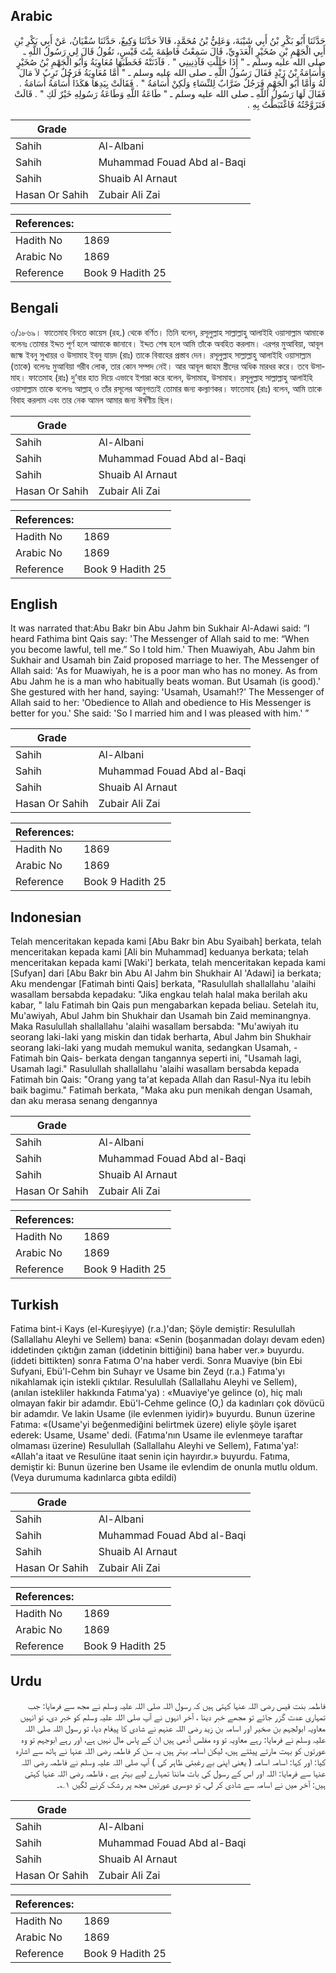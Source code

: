 ## Arabic


<div dir="rtl" lang="ar" style={{fontSize:'larger',backgroundColor:'#f8f9fa',padding:20}}>
حَدَّثَنَا أَبُو بَكْرِ بْنُ أَبِي شَيْبَةَ، وَعَلِيُّ بْنُ مُحَمَّدٍ، قَالاَ حَدَّثَنَا وَكِيعٌ، حَدَّثَنَا سُفْيَانُ، عَنْ أَبِي بَكْرِ بْنِ أَبِي الْجَهْمِ بْنِ صُخَيْرٍ الْعَدَوِيِّ، قَالَ سَمِعْتُ فَاطِمَةَ بِنْتَ قَيْسٍ، تَقُولُ قَالَ لِي رَسُولُ اللَّهِ ـ صلى الله عليه وسلم ـ ‏"‏ إِذَا حَلَلْتِ فَآذِنِينِي ‏"‏ ‏.‏ فَآذَنَتْهُ فَخَطَبَهَا مُعَاوِيَةُ وَأَبُو الْجَهْمِ بْنُ صُخَيْرٍ وَأُسَامَةُ بْنُ زَيْدٍ فَقَالَ رَسُولُ اللَّهِ ـ صلى الله عليه وسلم ـ ‏"‏ أَمَّا مُعَاوِيَةُ فَرَجُلٌ تَرِبٌ لاَ مَالَ لَهُ وَأَمَّا أَبُو الْجَهْمِ فَرَجُلٌ ضَرَّابٌ لِلنِّسَاءِ وَلَكِنْ أُسَامَةُ ‏"‏ ‏.‏ فَقَالَتْ بِيَدِهَا هَكَذَا أُسَامَةُ أُسَامَةُ ‏.‏ فَقَالَ لَهَا رَسُولُ اللَّهِ ـ صلى الله عليه وسلم ـ ‏"‏ طَاعَةُ اللَّهِ وَطَاعَةُ رَسُولِهِ خَيْرٌ لَكِ ‏"‏ ‏.‏ قَالَتْ فَتَزَوَّجْتُهُ فَاغْتَبَطْتُ بِهِ ‏.‏
</div>
<div style={{backgroundColor:'#f8f9fa',padding:20, marginBottom: 10}}><table> <thead> <tr> <th>Grade</th> <th></th> </tr> </thead> <tbody> <tr><td>Sahih</td><td>Al-Albani</td></tr><tr><td>Sahih</td><td>Muhammad Fouad Abd al-Baqi</td></tr><tr><td>Sahih</td><td>Shuaib Al Arnaut</td></tr><tr><td>Hasan Or Sahih</td><td>Zubair Ali Zai</td></tr></tbody></table><table> <thead> <tr> <th>References:</th> <th></th> </tr> </thead> <tbody><tr><td>Hadith No</td><td>1869</td></tr><tr><td>Arabic No</td><td>1869</td></tr><tr><td>Reference</td><td>Book 9 Hadith 25</td></tr></tbody></table></div>

## Bengali


<div dir="ltr" lang="bn" style={{fontSize:'larger',backgroundColor:'#f8f9fa',padding:20}}>
৩/১৮৬৯। ফাতেমাহ বিনতে কায়েস (রহ.) থেকে বর্ণিত। তিনি বলেন, রসূলুল্লাহ সাল্লাল্লাহু আলাইহি ওয়াসাল্লাম আমাকে বলেনঃ তোমার ইদ্দত পূর্ণ হলে আমাকে জানাবে। ইদ্দত শেষ হলে আমি তাঁকে অবহিত করলাম। এরপর মুআবিয়া, আবূল জাহ্ম ইবনু সুখায়র ও উসামাহ ইবনু যায়দ (রাঃ) তাকে বিবাহের প্রস্তাব দেন। রসূলুল্লাহ সাল্লাল্লাহু আলাইহি ওয়াসাল্লাম (তাকে) বলেনঃ মুআবিয়া গরীব লোক, তার কোন সম্পদ নেই। আর আবূল জাহম স্ত্রীদের অধিক মারধর করে। তবে উসামাহ। ফাতেমাহ (রাঃ) দু’বার হাত দিয়ে এভাবে ইশারা করে বলেন, উসামাহ, উসামাহ। রসূলুল্লাহ সাল্লাল্লাহু আলাইহি ওয়াসাল্লাম তাকে বলেনঃ আল্লাহ্ ও তাঁর রসূলের আনুগত্যই তোমার জন্য কল্যাণকর। ফাতেমাহ (রাঃ) বলেন, আমি তাকে বিবাহ করলাম এবং তার নেক আমল আমার জন্য ঈর্ষণীয় ছিল।
</div>
<div style={{backgroundColor:'#f8f9fa',padding:20, marginBottom: 10}}><table> <thead> <tr> <th>Grade</th> <th></th> </tr> </thead> <tbody> <tr><td>Sahih</td><td>Al-Albani</td></tr><tr><td>Sahih</td><td>Muhammad Fouad Abd al-Baqi</td></tr><tr><td>Sahih</td><td>Shuaib Al Arnaut</td></tr><tr><td>Hasan Or Sahih</td><td>Zubair Ali Zai</td></tr></tbody></table><table> <thead> <tr> <th>References:</th> <th></th> </tr> </thead> <tbody><tr><td>Hadith No</td><td>1869</td></tr><tr><td>Arabic No</td><td>1869</td></tr><tr><td>Reference</td><td>Book 9 Hadith 25</td></tr></tbody></table></div>

## English


<div dir="ltr" lang="en" style={{fontSize:'larger',backgroundColor:'#f8f9fa',padding:20}}>
It was narrated that:Abu Bakr bin Abu Jahm bin Sukhair Al-Adawi said: “I heard Fathima bint Qais say: 'The Messenger of Allah said to me: “When you become lawful, tell me.” So I told him.' Then Muawiyah, Abu Jahm bin Sukhair and Usamah bin Zaid proposed marriage to her. The Messenger of Allah said: 'As for Muawiyah, he is a poor man who has no money. As from Abu Jahm he is a man who habitually beats woman. But Usamah (is good).' She gestured with her hand, saying: 'Usamah, Usamah!?' The Messenger of Allah said to her: 'Obedience to Allah and obedience to His Messenger is better for you.' She said: 'So I married him and I was pleased with him.' ”
</div>
<div style={{backgroundColor:'#f8f9fa',padding:20, marginBottom: 10}}><table> <thead> <tr> <th>Grade</th> <th></th> </tr> </thead> <tbody> <tr><td>Sahih</td><td>Al-Albani</td></tr><tr><td>Sahih</td><td>Muhammad Fouad Abd al-Baqi</td></tr><tr><td>Sahih</td><td>Shuaib Al Arnaut</td></tr><tr><td>Hasan Or Sahih</td><td>Zubair Ali Zai</td></tr></tbody></table><table> <thead> <tr> <th>References:</th> <th></th> </tr> </thead> <tbody><tr><td>Hadith No</td><td>1869</td></tr><tr><td>Arabic No</td><td>1869</td></tr><tr><td>Reference</td><td>Book 9 Hadith 25</td></tr></tbody></table></div>

## Indonesian


<div dir="ltr" lang="id" style={{fontSize:'larger',backgroundColor:'#f8f9fa',padding:20}}>
Telah menceritakan kepada kami [Abu Bakr bin Abu Syaibah] berkata, telah menceritakan kepada kami [Ali bin Muhammad] keduanya berkata; telah menceritakan kepada kami [Waki'] berkata, telah menceritakan kepada kami [Sufyan] dari [Abu Bakr bin Abu Al Jahm bin Shukhair Al 'Adawi] ia berkata; Aku mendengar [Fatimah binti Qais] berkata, "Rasulullah shallallahu 'alaihi wasallam bersabda kepadaku: "Jika engkau telah halal maka berilah aku kabar, " lalu Fatimah bin Qais pun mengabarkan kepada beliau. Setelah itu, Mu'awiyah, Abul Jahm bin Shukhair dan Usamah bin Zaid meminangnya. Maka Rasulullah shallallahu 'alaihi wasallam bersabda: "Mu'awiyah itu seorang laki-laki yang miskin dan tidak berharta, Abul Jahm bin Shukhair seorang laki-laki yang mudah memukul wanita, sedangkan Usamah, -Fatimah bin Qais- berkata dengan tangannya seperti ini, "Usamah lagi, Usamah lagi." Rasulullah shallallahu 'alaihi wasallam bersabda kepada Fatimah bin Qais: "Orang yang ta'at kepada Allah dan Rasul-Nya itu lebih baik bagimu." Fatimah berkata, "Maka aku pun menikah dengan Usamah, dan aku merasa senang dengannya
</div>
<div style={{backgroundColor:'#f8f9fa',padding:20, marginBottom: 10}}><table> <thead> <tr> <th>Grade</th> <th></th> </tr> </thead> <tbody> <tr><td>Sahih</td><td>Al-Albani</td></tr><tr><td>Sahih</td><td>Muhammad Fouad Abd al-Baqi</td></tr><tr><td>Sahih</td><td>Shuaib Al Arnaut</td></tr><tr><td>Hasan Or Sahih</td><td>Zubair Ali Zai</td></tr></tbody></table><table> <thead> <tr> <th>References:</th> <th></th> </tr> </thead> <tbody><tr><td>Hadith No</td><td>1869</td></tr><tr><td>Arabic No</td><td>1869</td></tr><tr><td>Reference</td><td>Book 9 Hadith 25</td></tr></tbody></table></div>

## Turkish


<div dir="ltr" lang="tr" style={{fontSize:'larger',backgroundColor:'#f8f9fa',padding:20}}>
Fatima bint-i Kays (el-Kureşiyye) (r.a.)'dan; Şöyle demiştir: Resulullah (Sallallahu Aleyhi ve Sellem) bana: «Senin (boşanmadan dolayı devam eden) iddetinden çıktığın zaman (iddetinin bittiğini) bana haber ver.» buyurdu. (iddeti bittikten) sonra Fatıma O'na haber verdi. Sonra Muaviye (bin Ebi Sufyani, Ebü'l-Cehm bin Suhayr ve Usame bin Zeyd (r.a.) Fatıma'yı nikahlamak için istekli çıktılar. Resulullah (Sallallahu Aleyhi ve Sellem), (anılan istekliler hakkında Fatıma'ya) : «Muaviye'ye gelince (o), hiç malı olmayan fakir bir adamdır. Ebü'l-Cehme gelince (O,) da kadınları çok dövücü bir adamdır. Ve lakin Usame (ile evlenmen iyidir)» buyurdu. Bunun üzerine Fatıma: «(Usame'yi beğenmediğini belirtmek üzere) eliyle şöyle işaret ederek: Usame, Usame' dedi. (Fatıma'nın Usame ile evlenmeye taraftar olmaması üzerine) Resulullah (Sallallahu Aleyhi ve Sellem), Fatıma'ya!: «Allah'a itaat ve Resulüne itaat senin için hayırdır.» buyurdu. Fatıma, demiştir ki: Bunun üzerine ben Usame ile evlendim de onunla mutlu oldum. (Veya durumuma kadınlarca gıbta edildi)
</div>
<div style={{backgroundColor:'#f8f9fa',padding:20, marginBottom: 10}}><table> <thead> <tr> <th>Grade</th> <th></th> </tr> </thead> <tbody> <tr><td>Sahih</td><td>Al-Albani</td></tr><tr><td>Sahih</td><td>Muhammad Fouad Abd al-Baqi</td></tr><tr><td>Sahih</td><td>Shuaib Al Arnaut</td></tr><tr><td>Hasan Or Sahih</td><td>Zubair Ali Zai</td></tr></tbody></table><table> <thead> <tr> <th>References:</th> <th></th> </tr> </thead> <tbody><tr><td>Hadith No</td><td>1869</td></tr><tr><td>Arabic No</td><td>1869</td></tr><tr><td>Reference</td><td>Book 9 Hadith 25</td></tr></tbody></table></div>

## Urdu


<div dir="rtl" lang="ur" style={{fontSize:'larger',backgroundColor:'#f8f9fa',padding:20}}>
فاطمہ بنت قیس رضی اللہ عنہا کہتی ہیں کہ رسول اللہ صلی اللہ علیہ وسلم نے مجھ سے فرمایا: جب تمہاری عدت گزر جائے تو مجھے خبر دینا ، آخر انہوں نے آپ صلی اللہ علیہ وسلم کو خبر دی، تو انہیں معاویہ ابولجہم بن صخیر اور اسامہ بن زید رضی اللہ عنہم نے شادی کا پیغام دیا، تو رسول اللہ صلی اللہ علیہ وسلم نے فرمایا: رہے معاویہ تو وہ مفلس آدمی ہیں ان کے پاس مال نہیں ہے، اور رہے ابوجہم تو وہ عورتوں کو بہت مارتے پیٹتے ہیں، لیکن اسامہ بہتر ہیں یہ سن کر فاطمہ رضی اللہ عنہا نے ہاتھ سے اشارہ کیا: اور کہا: اسامہ اسامہ ( یعنی اپنی بے رغبتی ظاہر کی ) آپ صلی اللہ علیہ وسلم نے فاطمہ رضی اللہ عنہا سے فرمایا: اللہ اور اس کے رسول کی بات ماننا تمہارے لیے بہتر ہے ، فاطمہ رضی اللہ عنہا کہتی ہیں: آخر میں نے اسامہ سے شادی کر لی، تو دوسری عورتیں مجھ پر رشک کرنے لگیں ۱؎۔
</div>
<div style={{backgroundColor:'#f8f9fa',padding:20, marginBottom: 10}}><table> <thead> <tr> <th>Grade</th> <th></th> </tr> </thead> <tbody> <tr><td>Sahih</td><td>Al-Albani</td></tr><tr><td>Sahih</td><td>Muhammad Fouad Abd al-Baqi</td></tr><tr><td>Sahih</td><td>Shuaib Al Arnaut</td></tr><tr><td>Hasan Or Sahih</td><td>Zubair Ali Zai</td></tr></tbody></table><table> <thead> <tr> <th>References:</th> <th></th> </tr> </thead> <tbody><tr><td>Hadith No</td><td>1869</td></tr><tr><td>Arabic No</td><td>1869</td></tr><tr><td>Reference</td><td>Book 9 Hadith 25</td></tr></tbody></table></div>